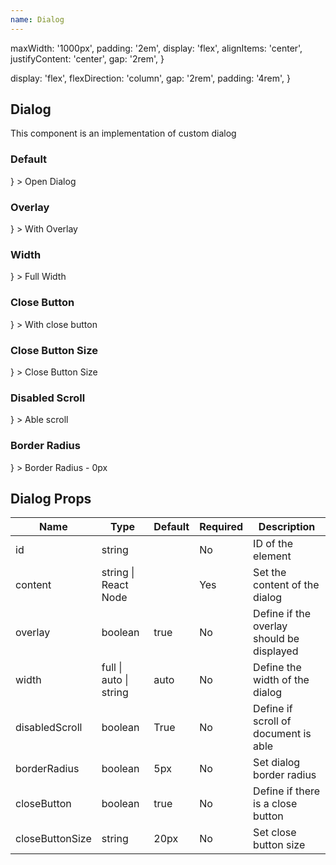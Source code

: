 ```yaml
---
name: Dialog
---
```



  maxWidth: '1000px',
  padding: '2em',
  display: 'flex',
  alignItems: 'center',
  justifyContent: 'center',
  gap: '2rem',
}

  display: 'flex',
  flexDirection: 'column',
  gap: '2rem',
  padding: '4rem',
}

<div />
<div>
  <H2 font="secondary">Dialog</H2>
</div>

<Paragraph4>This component is an implementation of custom dialog</Paragraph4>

<div>
  <H3 font="secondary">Default</H3>
</div>

<Playground>
  <div style={styles}>
    <Dialog
      content={
        <div style={styleContainer}>
          <H4>This is the title of the dialog</H4>
          <Paragraph4>This is the content of the dialog</Paragraph4>
        </div>
      }
    >
      Open Dialog
    </Dialog>
  </div>
</Playground>

<div>
  <H3 font="secondary">Overlay</H3>
</div>

<Playground>
  <div style={styles}>
    <Dialog
      overlay={true}
      content={
        <div style={styleContainer}>
          <H4>This is the title of the dialog</H4>
          <Paragraph4>This is the content of the dialog</Paragraph4>
        </div>
      }
    >
      With Overlay
    </Dialog>
    <Dialog
      overlay={false}
      content={
        <div style={styleContainer}>
          <H4>This is the title of the dialog</H4>
          <Paragraph4>This is the content of the dialog</Paragraph4>
        </div>
      }
    >
      Without Overlay
    </Dialog>
  </div>
</Playground>

<div>
  <H3 font="secondary">Width</H3>
</div>

<Playground>
  <div style={styles}>
    <Dialog
      width="full"
      content={
        <div style={styleContainer}>
          <H4>This is the title of the dialog</H4>
          <Paragraph4>This is the content of the dialog</Paragraph4>
        </div>
      }
    >
      Full Width
    </Dialog>
    <Dialog
      width="auto"
      content={
        <div style={styleContainer}>
          <H4>This is the title of the dialog</H4>
          <Paragraph4>This is the content of the dialog</Paragraph4>
        </div>
      }
    >
      Auto Width
    </Dialog>
    <Dialog
      width="50rem"
      content={
        <div style={styleContainer}>
          <H4>This is the title of the dialog</H4>
          <Paragraph4>This is the content of the dialog</Paragraph4>
        </div>
      }
    >
      Custom Width
    </Dialog>
  </div>
</Playground>

<div>
  <H3 font="secondary">Close Button</H3>
</div>

<Playground>
  <div style={styles}>
    <Dialog
      closeButton={true}
      content={
        <div style={styleContainer}>
          <H4>This is the title of the dialog</H4>
          <Paragraph4>This is the content of the dialog</Paragraph4>
        </div>
      }
    >
      With close button
    </Dialog>
    <Dialog
      closeButton={false}
      content={
        <div style={styleContainer}>
          <H4>This is the title of the dialog</H4>
          <Paragraph4>This is the content of the dialog</Paragraph4>
        </div>
      }
    >
      Without close button
    </Dialog>
  </div>
</Playground>

<div>
  <H3 font="secondary">Close Button Size</H3>
</div>

<Playground>
  <div style={styles}>
    <Dialog
      closeButtonSize="25px"
      content={
        <div style={styleContainer}>
          <H4>This is the title of the dialog</H4>
          <Paragraph4>This is the content of the dialog</Paragraph4>
        </div>
      }
    >
      Close Button Size
    </Dialog>
  </div>
</Playground>

<div>
  <H3 font="secondary">Disabled Scroll</H3>
</div>

<Playground>
  <div style={styles}>
    <Dialog
      disabledScroll={false}
      content={
        <div style={styleContainer}>
          <H4>This is the title of the dialog</H4>
          <Paragraph4>This is the content of the dialog</Paragraph4>
        </div>
      }
    >
      Able scroll
    </Dialog>
    <Dialog
      disabledScroll={true}
      content={
        <div style={styleContainer}>
          <H4>This is the title of the dialog</H4>
          <Paragraph4>This is the content of the dialog</Paragraph4>
        </div>
      }
    >
      Disabled scroll
    </Dialog>
  </div>
</Playground>

<div>
  <H3 font="secondary">Border Radius</H3>
</div>

<Playground>
  <div style={styles}>
    <Dialog
      borderRadius="0px"
      content={
        <div style={styleContainer}>
          <H4>This is the title of the dialog</H4>
          <Paragraph4>This is the content of the dialog</Paragraph4>
        </div>
      }
    >
      Border Radius - 0px
    </Dialog>
    <Dialog
      borderRadius="10px"
      content={
        <div style={styleContainer}>
          <H4>This is the title of the dialog</H4>
          <Paragraph4>This is the content of the dialog</Paragraph4>
        </div>
      }
    >
      Border Radius - 10px
    </Dialog>
  </div>
</Playground>

<h2>Dialog Props</h2>
<table>
  <thead>
    <tr>
      <th>Name</th>
      <th>Type</th>
      <th>Default</th>
      <th>Required</th>
      <th>Description</th>
    </tr>
  </thead>
  <tbody>
    <tr>
      <td>id</td>
      <td>string</td>
      <td></td>
      <td>No</td>
      <td>ID of the element</td>
    </tr>
    <tr>
      <td>content</td>
      <td>string | React Node</td>
      <td></td>
      <td>Yes</td>
      <td>Set the content of the dialog</td>
    </tr>
    <tr>
      <td>overlay</td>
      <td>boolean</td>
      <td>true</td>
      <td>No</td>
      <td>Define if the overlay should be displayed </td>
    </tr>
    <tr>
      <td>width</td>
      <td>full | auto | string</td>
      <td>auto</td>
      <td>No</td>
      <td>Define the width of the dialog</td>
    </tr>
    <tr>
      <td>disabledScroll</td>
      <td>boolean</td>
      <td>True</td>
      <td>No</td>
      <td>Define if scroll of document is able</td>
    </tr>
    <tr>
      <td>borderRadius</td>
      <td>boolean</td>
      <td>5px</td>
      <td>No</td>
      <td>Set dialog border radius</td>
    </tr>
    <tr>
      <td>closeButton</td>
      <td>boolean</td>
      <td>true</td>
      <td>No</td>
      <td>Define if there is a close button</td>
    </tr>
    <tr>
      <td>closeButtonSize</td>
      <td>string</td>
      <td>20px</td>
      <td>No</td>
      <td>Set close button size</td>
    </tr>
  </tbody>
</table>
